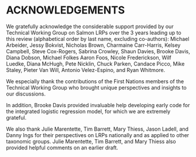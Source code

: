 # ACKNOWLEDGEMENTS

We gratefully acknowledge the considerable support provided by our Technical Working Group on Salmon LRPs over the 3 years leading up to this review (alphabetical order by last name, excluding co-authors): Michael Arbeider, Jessy Bokvist, Nicholas Brown, Charmaine Carr-Harris, Kelsey Campbell, Steve Cox-Rogers, Sabrina Crowley, Shaun Davies, Brooke Davis, Diana Dobson, Michael Folkes Aaron Foos, Nicole Frederickson, Wilf Luedke, Diana McHugh, Pete Nicklin, Chuck Parken, Candace Picco, Mike Staley, Pieter Van Will, Antonio Velez-Espino, and Ryan Whitmore.

We especially thank the contributions of the First Nations members of the Technical Working Group who brought unique perspectives and insights to our discussions.

In addition, Brooke Davis provided invaluable help developing early code for the integrated logistic regression model, for which we are extremely grateful.

We also thank Julie Marentette, Tim Barrett, Mary Thiess, Jason Ladell, and Danny Ings for their perspectives on LRPs nationally and as applied to other taxonomic groups.  Julie Marentette, Tim Barrett, and Mary Thiess also provided helpful comments on an earlier draft.

<!-- I've removed authors from the acknowledgement list: Full list of members:
Michael Arbeider,
Jessy Bokvist,
Nicholas Brown,
Charmaine Carr-Harris,
Kelsey Campbell,
Brendan Connors,
Steve Cox-Rogers,
Sabrina Crowley,
Shaun Davies,
Brooke Davis,
Diana Dobson,
Michael Folkes
Aaron Foos,
Nicole Frederickson,
Sue Grant,
Carrie Holt,
Kendra Holt,
Wilf Luedke,
Ann-Marie Huang,
Diana McHugh,
Pete Nicklin,
Chuck Parken,
Candace Picco,
Mike Staley,
Pieter Van Will,
Antonio Velez-Espino,
Luke Warkentin,
Ryan Whitmore,
Catarina Wor,
-->

